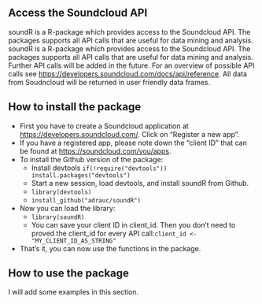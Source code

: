 
## Access the Soundcloud API

soundR is a R-package which provides access to the Soundcloud API. The packages supports all API calls that are useful for data mining and analysis. soundR is a R-package which provides access to the Soundcloud API. The packages supports all API calls that are useful for data mining and analysis. Further API calls will be added in the future. For an overview of possible API calls see <https://developers.soundcloud.com/docs/api/reference>. All data from Soudncloud will be returned in user friendly data frames.

## How to install the package

- First you have to create a Soundcloud application at <https://developers.soundcloud.com/>. Click on "Register a new app".
- If you have a registered app, please note down the "client ID" that can be found at <https://soundcloud.com/you/apps>.
- To install the Github version of the package:
  - Install devtools `if(!require("devtools")) install.packages("devtools")`
  - Start a new session, load devtools, and install soundR from Github.
  - `library(devtools)`
  - `install_github("adrauc/soundR")`
- Now you can load the library:
  - `library(soundR)`
  - You can save your client ID in client_id. Then you don't need to proved the client_id for every API call:`client_id <- "MY_CLIENT_ID_AS_STRING"`
- That's it, you can now use the functions in the package.

## How to use the package

I will add some examples in this section.
